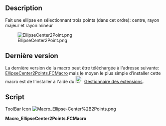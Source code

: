 <languages/>
{{Macro/fr
|Name=Macro_Ellipse-Center+2Points
|Icon=Macro_Ellipse-Center%2B2Points.png
|Description=Fait une ellipse en sélectionnant trois points (dans cet ordre): centre, grand rayon et petit rayon.
|Author=Eriossoltero
|Version=02.00
|Date=2019-07-29
|FCVersion=Toutes
|Download=[https://www.freecadweb.org/wiki/images/6/66/Macro_Ellipse-Center%2B2Points.png Icône pour votre Barre d'outils]
}}

==Description==
Fait une ellipse en sélectionnant trois points (dans cet ordre): centre, rayon majeur et rayon mineur

[[Image:EllipseCenter2Point.png]]

<span id="Latest"></span>
==Dernière version==

La dernière version de la macro peut être téléchargée à l'adresse suivante: [https://github.com/FreeCAD/FreeCAD-macros/blob/master/ObjectCreation/EllipseCenter2Points.FCMacro EllipseCenter2Points.FCMacro] mais le moyen le plus simple d’installer cette macro est de l'installer à l'aide du [[Image:Std_AddonMgr.svg|24px]] [[Std_AddonMgr/fr|Gestionnaire des extensions]].

==Script==

ToolBar Icon [[Image:Macro_Ellipse-Center%2B2Points.png]]

'''Macro_EllipseCenter2Points.FCMacro'''

{{MacroCode|code=


# Macro Begin: Ellipse-Center+2Points.FCMacro +++++++++++++++++++++++++++++++++++++++++++++++++
# http://freecad-tutorial.blogspot.com/2011/12/engine-9-poly-v-belt.html
# https://www.freecadweb.org/wiki/User:Eriossoltero
# 13/03/2012, 29/07/2019
import Part, FreeCAD, math, PartGui, FreeCADGui
from FreeCAD import Base

# get the selected objects, with first selection for the trajectory and second for the section
# Adapted from:
# Macro Begin: Ellipse-Center+2Points.FCMacro +++++++++++++++++++++++++++++++++++++++++++++++++
# http://freecad-tutorial.blogspot.com/2011/12/engine-9-poly-v-belt.html
import Part, FreeCAD, math, PartGui, FreeCADGui
from FreeCAD import Base

# get the selected objects, with first selection for the trajectory and second for the section
# Adapted from:
# http://freecad-tutorial.blogspot.com/2011/12/engine-9-poly-v-belt.html
s = FreeCADGui.Selection.getSelection()
try:
    sel1=s[0].Shape
    sel2=s[1].Shape
    sel3=s[2].Shape
    pt_center = sel1.Point
    pt_radmay = sel2.Point
    pt_radmen = sel3.Point
    
    # create Part object in the current document
    myObject=App.ActiveDocument.addObject("Part::Feature","Ellipse")
    
    # create a shape and assign it to the current document
    ellipse = Part.Ellipse(pt_radmay, pt_radmen, pt_center)
    myObject.Shape = ellipse.toShape()
    # Macro End: Ellipse-Center+2Points.FCMacro +++++++++++++++++++++++++++++++++++++++++++++++++

except:
    print( "Wrong selection")
    print( "First:centre, Second:major radius and Third:minor radius")

}}

{{clear}}